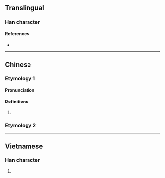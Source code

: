 {{character info}}
==Translingual==

===Han character===
{{Han char|rn=30|rad=口|as=07|sn=10|four=|canj=RMRT|ids=⿰口豆}}

====References====
* {{Han ref|kx=0190.050|dkj=03638|hdz=10627.030|uh=54E3|ud=21731}}

----
==Chinese==
===Etymology 1===
{{zh-forms}}

====Pronunciation====
{{zh-pron
|c=dau6
|cat=a
}}

====Definitions====
{{zh-hanzi}}

# {{zh-only|吽哣|[[listless]]}}
===Etymology 2===
{{zh-see|咅|v}}
----

==Vietnamese==

===Han character===
{{vi-hantu|[[nhạu]]|rs=口07}}

# {{rfdef|vi|sort=口07}}